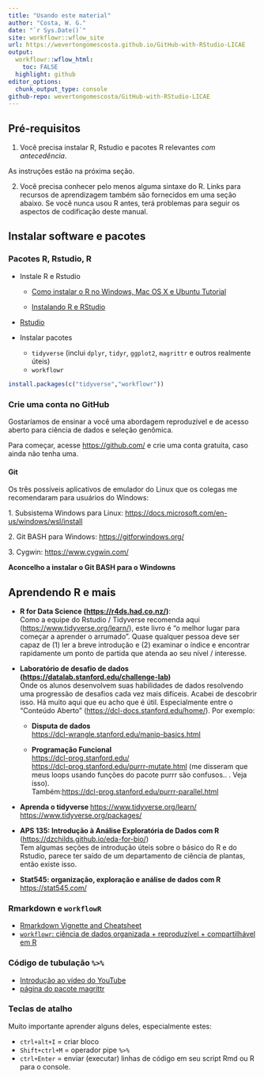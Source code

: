 ```yaml
---
title: "Usando este material"
author: "Costa, W. G."
date: "`r Sys.Date()`"
site: workflowr::wflow_site
url: https://wevertongomescosta.github.io/GitHub-with-RStudio-LICAE
output:
  workflowr::wflow_html:
    toc: FALSE
  highlight: github
editor_options:
  chunk_output_type: console
github-repo: wevertongomescosta/GitHub-with-RStudio-LICAE
---
```


## Pré-requisitos

1. Você precisa instalar R, Rstudio e pacotes R relevantes *com antecedência*.

As instruções estão na próxima seção.

2. Você precisa conhecer pelo menos alguma sintaxe do R. Links para recursos de aprendizagem também são fornecidos em uma seção abaixo. 
Se você nunca usou R antes, terá problemas para seguir os aspectos de codificação deste manual.

## Instalar software e pacotes

### Pacotes R, Rstudio, R

- Instale R e Rstudio

    - [Como instalar o R ​​no Windows, Mac OS X e Ubuntu Tutorial](https://www.datacamp.com/community/tutorials/installing-R-windows-mac-ubuntu)

    - [Instalando R e RStudio](https://rstudio-education.github.io/hopr/starting.html)

- [Rstudio](https://www.rstudio.com/)

- Instalar pacotes

    - `tidyverse` (inclui `dplyr`, `tidyr`, `ggplot2`, `magrittr` e outros realmente úteis)
    - `workflowr`

```r
install.packages(c("tidyverse","workflowr"))
```


### Crie uma conta no GitHub

Gostaríamos de ensinar a você uma abordagem reproduzível e de acesso aberto para ciência de dados e seleção genômica.

Para começar, acesse <https://github.com/> e crie uma conta gratuita, caso ainda não tenha uma.

#### Git

Os três possíveis aplicativos de emulador do Linux que os colegas me recomendaram para usuários do Windows:

1\. Subsistema Windows para Linux: <https://docs.microsoft.com/en-us/windows/wsl/install>

2\. Git BASH para Windows: <https://gitforwindows.org/>

3\. Cygwin: <https://www.cygwin.com/>

**Aconcelho a instalar o Git BASH para o Windowns**

## Aprendendo R e mais

- **R for Data Science (<https://r4ds.had.co.nz/>)**:\
    Como a equipe do Rstudio / Tidyverse recomenda aqui (<https://www.tidyverse.org/learn/>), este livro é "o melhor lugar para começar a aprender o arrumado". Quase qualquer pessoa deve ser capaz de (1) ler a breve introdução e (2) examinar o índice e encontrar rapidamente um ponto de partida que atenda ao seu nível / interesse.

- **Laboratório de desafio de dados (<https://datalab.stanford.edu/challenge-lab>)\
    **Onde os alunos desenvolvem suas habilidades de dados resolvendo uma progressão de desafios cada vez mais difíceis. Acabei de descobrir isso. Há muito aqui que eu acho que é útil. Especialmente entre o "Conteúdo Aberto" (<https://dcl-docs.stanford.edu/home/>). Por exemplo:

    -   **Disputa de dados**\
        <https://dcl-wrangle.stanford.edu/manip-basics.html>

    - **Programação Funcional\
        **[https://dcl-prog.stanford.edu/\
        ](https://dcl-prog.stanford.edu/)<https://dcl-prog.stanford.edu/purrr-mutate.html> (me disseram que meus loops usando funções do pacote purrr são confusos.. . Veja isso).\
        Também:<https://dcl-prog.stanford.edu/purrr-parallel.html>

- **Aprenda o tidyverse
    **[https://www.tidyverse.org/learn/\
    ](https://www.tidyverse.org/learn/)<https://www.tidyverse.org/packages/>

- **APS 135: Introdução à Análise Exploratória de Dados com R\
    **(<https://dzchilds.github.io/eda-for-bio/>)\
    Tem algumas seções de introdução úteis sobre o básico do R e do Rstudio, parece ter saído de um departamento de ciência de plantas, então existe isso.

- **Stat545: organização, exploração e análise de dados com R**\
    <https://stat545.com/>

### Rmarkdown e `workflowR`

- [Rmarkdown Vignette and Cheatsheet](https://cran.r-project.org/web/packages/rmarkdown/vignettes/rmarkdown.html)
- [`workflowr`: ciência de dados organizada + reproduzível + compartilhável em R](https://workflowr.github.io/workflowr/)

### Código de tubulação `%>%`

- [Introdução ao vídeo do YouTube](https://www.youtube.com/watch?v=KO35_7arizY&ab_channel=RsquaredAcademy)
- [página do pacote magrittr](https://magrittr.tidyverse.org/)

### Teclas de atalho

Muito importante aprender alguns deles, especialmente estes:

- `ctrl+alt+I` = criar bloco
- `Shift+ctrl+M` = operador pipe `%>%`
- `ctrl+Enter` = enviar (executar) linhas de código em seu script Rmd ou R para o console.